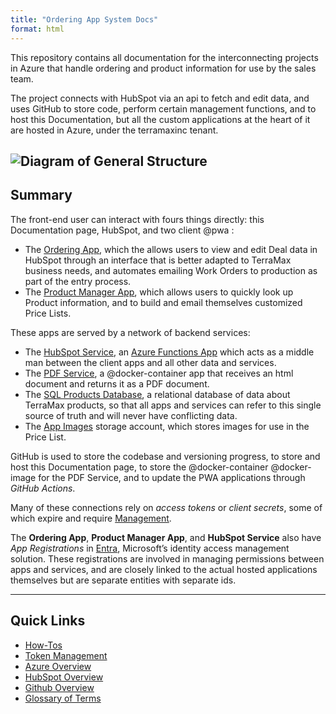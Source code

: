 ```yaml
---
title: "Ordering App System Docs"
format: html
---
```


This repository contains all documentation for the interconnecting projects in Azure that handle ordering and product information for use by the sales team.

The project connects with HubSpot via an api to fetch and edit data, and uses GitHub to store code, perform certain management functions, and to host this Documentation, but all the custom applications at the heart of it are hosted in Azure, under the terramaxinc tenant.

![Diagram of General Structure](images/diagram_basic.png)
---

## Summary

The front-end user can interact with fours things directly: this Documentation page, HubSpot, and two client @pwa : 

- The [Ordering App](architecture/azure/ordering-app/ordering-app.html), which the allows users to view and edit Deal data in HubSpot through an interface that is better adapted to TerraMax business needs, and automates emailing Work Orders to production as part of the entry process.
- The [Product Manager App](architecture/azure/product-manager/product-manager.html), which allows users to quickly look up Product information, and to build and email themselves customized Price Lists.

These apps are served by a network of backend services:

- The [HubSpot Service](architecture/azure/hubspot-service/hubspot-service.html), an [Azure Functions App](architecture/azure/azure-services/azure-functions.html) which acts as a middle man between the client apps and all other data and services.
- The [PDF Service](architecture/azure/pdf-service/pdf-service.html), a @docker-container app that receives an html document and returns it as a PDF document.
- The [SQL Products Database](architecture/azure/terramax-data/terramax-data.html), a relational database of data about TerraMax products, so that all apps and services can refer to this single source of truth and will never have conflicting data.
- The [App Images](architecture/azure/terramaxappimages/terramaxappimages.html) storage account, which stores images for use in the Price List.

GitHub is used to store the codebase and versioning progress, to store and host this Documentation page, to store the @docker-container @docker-image for the PDF Service, and to update the PWA applications through *GitHub Actions*.

Many of these connections rely on *access tokens* or *client secrets*, some of which expire and require [Management](maintenance/tokens.html).

The **Ordering App**, **Product Manager App**, and **HubSpot Service** also have *App Registrations* in [Entra](architecture/azure/entra/entra-overview.html), Microsoft's identity access management solution.  These registrations are involved in managing permissions between apps and services, and are closely linked to the actual hosted applications themselves but are separate entities with separate ids.

---

## Quick Links

- [How-Tos](how-to/how-to-contents.html)
- [Token Management](maintenance/tokens.html)
- [Azure Overview](architecture/azure/azure-overview.html)
- [HubSpot Overview](architecture/hubspot/hubspot-overview.html)
- [Github Overview](architecture/github/github-overview.html)
- [Glossary of Terms](reference/glossary.html)



